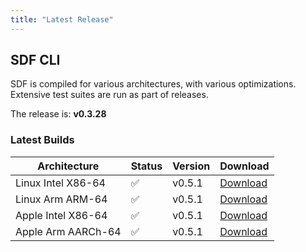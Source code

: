 ```yaml
---
title: "Latest Release" 
---
```


## SDF CLI

SDF is compiled for various architectures, with various optimizations. Extensive
test suites are run as part of releases.

The release is: **v0.3.28**

### Latest Builds

| Architecture           | Status | Version | Download |
| ---------------------- | ------ | ------- | -------- |
| Linux Intel X86-64     |   ✅   | v0.5.1  | [Download](https://cdn.sdf.com/releases/download/sdf-v0.5.1-x86_64-unknown-linux-musl.tar.gz) |
| Linux Arm ARM-64       |   ✅   | v0.5.1  | [Download](https://cdn.sdf.com/releases/download/sdf-v0.5.1-arm-unknown-linux-gnueabihf.tar.gz) |
| Apple Intel X86-64     |   ✅   | v0.5.1  | [Download](https://cdn.sdf.com/releases/download/sdf-v0.5.1-x86_64-apple-darwin.tar.gz) |
| Apple Arm AARCh-64     |   ✅   | v0.5.1  | [Download](https://cdn.sdf.com/releases/download/sdf-v0.5.1-aarch64-apple-darwin.tar.gz) |

